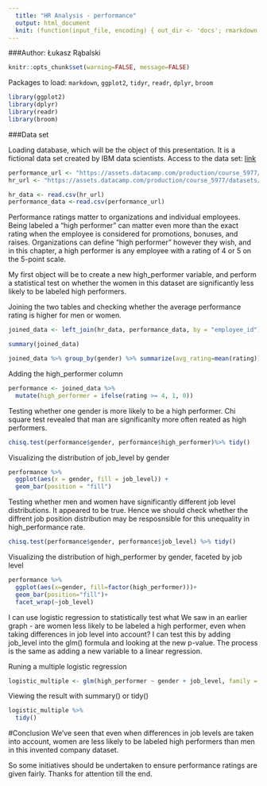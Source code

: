 ```yaml
---
  title: "HR Analysis - performance"
  output: html_document
  knit: (function(input_file, encoding) { out_dir <- 'docs'; rmarkdown::render(input_file, encoding=encoding, output_file=file.path(dirname(input_file), out_dir, 'index.html'))})
---
```

###Author: Łukasz Rąbalski

```r
knitr::opts_chunk$set(warning=FALSE, message=FALSE)
```

Packages to load: `markdown`, `ggplot2`, `tidyr`, `readr`, `dplyr`, `broom`

```r
library(ggplot2)
library(dplyr)
library(readr)
library(broom)
```

###Data set

Loading database, which will be the object of this presentation. It is a fictional data set created by IBM data scientists. Access to the data set: [link](https://www.ibm.com/communities/analytics/watson-analytics-blog/hr-employee-attrition/)

```r
performance_url <- "https://assets.datacamp.com/production/course_5977/datasets/performance_data.csv"
hr_url <- "https://assets.datacamp.com/production/course_5977/datasets/hr_data.csv"

hr_data <- read.csv(hr_url)
performance_data <-read.csv(performance_url)
```

Performance ratings matter to organizations and individual employees. Being labeled a "high performer" can matter even more than the exact rating when the employee is considered for promotions, bonuses, and raises. Organizations can define "high performer" however they wish, and in this chapter, a high performer is any employee with a rating of 4 or 5 on the 5-point scale.

My first object will be to create a new high_performer variable, and perform a statistical test on whether the women in this dataset are significantly less likely to be labeled high performers.

 
Joining the two tables and checking whether the average performance rating is higher for men or women.
```r
joined_data <- left_join(hr_data, performance_data, by = "employee_id")

summary(joined_data)

joined_data %>% group_by(gender) %>% summarize(avg_rating=mean(rating))
```

 Adding the high_performer column
```r
performance <- joined_data %>%  
  mutate(high_performer = ifelse(rating >= 4, 1, 0))
```

Testing whether one gender is more likely to be a high performer. Chi square test revealed that man are significanlty more often reated as high performers.
```r
chisq.test(performance$gender, performance$high_performer)%>% tidy()  
```
Visualizing the distribution of job_level by gender
```r
performance %>%
  ggplot(aes(x = gender, fill = job_level)) +
  geom_bar(position = "fill")
```
Testing whether men and women have significantly different job level distributions. It appeared to be true. Hence we should check whether the diffrent job position distribution may be resposnsible for this unequality in high_performance rate.
```r
chisq.test(performance$gender, performance$job_level) %>% tidy()
```
Visualizing the distribution of high_performer by gender, faceted by job level
```r
performance %>% 
  ggplot(aes(x=gender, fill=factor(high_performer)))+
  geom_bar(position="fill")+
  facet_wrap(~job_level)
```
I can use logistic regression to statistically test what We saw in an earlier graph - are women less likely to be labeled a high performer, even when taking differences in job level into account? I can test this by adding job_level into the glm() formula and looking at the new p-value. The process is the same as adding a new variable to a linear regression.

Runing a multiple logistic regression
```r
logistic_multiple <- glm(high_performer ~ gender + job_level, family = "binomial", data = performance)
```
Viewing the result with summary() or tidy()
```r
logistic_multiple %>%
  tidy()
```

#Conclusion
We've seen that even when differences in job levels are taken into account, women are less likely to be labeled high performers than men in this invented company dataset. 
  
So some initiatives should be undertaken to ensure performance ratings are given fairly. 
Thanks for attention till the end.


